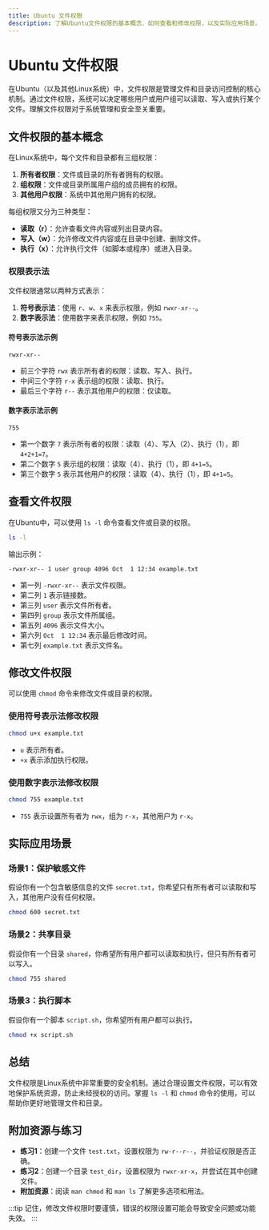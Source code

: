 ```yaml
---
title: Ubuntu 文件权限
description: 了解Ubuntu文件权限的基本概念、如何查看和修改权限，以及实际应用场景。
---
```


# Ubuntu 文件权限

在Ubuntu（以及其他Linux系统）中，文件权限是管理文件和目录访问控制的核心机制。通过文件权限，系统可以决定哪些用户或用户组可以读取、写入或执行某个文件。理解文件权限对于系统管理和安全至关重要。

## 文件权限的基本概念

在Linux系统中，每个文件和目录都有三组权限：

1. **所有者权限**：文件或目录的所有者拥有的权限。
2. **组权限**：文件或目录所属用户组的成员拥有的权限。
3. **其他用户权限**：系统中其他用户拥有的权限。

每组权限又分为三种类型：

- **读取（r）**：允许查看文件内容或列出目录内容。
- **写入（w）**：允许修改文件内容或在目录中创建、删除文件。
- **执行（x）**：允许执行文件（如脚本或程序）或进入目录。

### 权限表示法

文件权限通常以两种方式表示：

1. **符号表示法**：使用 `r`、`w`、`x` 来表示权限，例如 `rwxr-xr--`。
2. **数字表示法**：使用数字来表示权限，例如 `755`。

#### 符号表示法示例

```
rwxr-xr--
```

- 前三个字符 `rwx` 表示所有者的权限：读取、写入、执行。
- 中间三个字符 `r-x` 表示组的权限：读取、执行。
- 最后三个字符 `r--` 表示其他用户的权限：仅读取。

#### 数字表示法示例

```
755
```

- 第一个数字 `7` 表示所有者的权限：读取（4）、写入（2）、执行（1），即 `4+2+1=7`。
- 第二个数字 `5` 表示组的权限：读取（4）、执行（1），即 `4+1=5`。
- 第三个数字 `5` 表示其他用户的权限：读取（4）、执行（1），即 `4+1=5`。

## 查看文件权限

在Ubuntu中，可以使用 `ls -l` 命令查看文件或目录的权限。

```bash
ls -l
```

输出示例：

```
-rwxr-xr-- 1 user group 4096 Oct  1 12:34 example.txt
```

- 第一列 `-rwxr-xr--` 表示文件权限。
- 第二列 `1` 表示链接数。
- 第三列 `user` 表示文件所有者。
- 第四列 `group` 表示文件所属组。
- 第五列 `4096` 表示文件大小。
- 第六列 `Oct  1 12:34` 表示最后修改时间。
- 第七列 `example.txt` 表示文件名。

## 修改文件权限

可以使用 `chmod` 命令来修改文件或目录的权限。

### 使用符号表示法修改权限

```bash
chmod u+x example.txt
```

- `u` 表示所有者。
- `+x` 表示添加执行权限。

### 使用数字表示法修改权限

```bash
chmod 755 example.txt
```

- `755` 表示设置所有者为 `rwx`，组为 `r-x`，其他用户为 `r-x`。

## 实际应用场景

### 场景1：保护敏感文件

假设你有一个包含敏感信息的文件 `secret.txt`，你希望只有所有者可以读取和写入，其他用户没有任何权限。

```bash
chmod 600 secret.txt
```

### 场景2：共享目录

假设你有一个目录 `shared`，你希望所有用户都可以读取和执行，但只有所有者可以写入。

```bash
chmod 755 shared
```

### 场景3：执行脚本

假设你有一个脚本 `script.sh`，你希望所有用户都可以执行。

```bash
chmod +x script.sh
```

## 总结

文件权限是Linux系统中非常重要的安全机制。通过合理设置文件权限，可以有效地保护系统资源，防止未经授权的访问。掌握 `ls -l` 和 `chmod` 命令的使用，可以帮助你更好地管理文件和目录。

## 附加资源与练习

- **练习1**：创建一个文件 `test.txt`，设置权限为 `rw-r--r--`，并验证权限是否正确。
- **练习2**：创建一个目录 `test_dir`，设置权限为 `rwxr-xr-x`，并尝试在其中创建文件。
- **附加资源**：阅读 `man chmod` 和 `man ls` 了解更多选项和用法。

:::tip
记住，修改文件权限时要谨慎，错误的权限设置可能会导致安全问题或功能失效。
:::